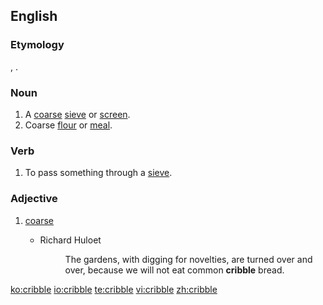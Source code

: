 ==English==

===Etymology===
{{etyl|fr|en}} {{m|fr|crible}}, {{etyl|LL.|en}} {{lena}} {{m|la|criblus||sieve}}.

===Noun===
{{en-noun}}

# A [[coarse]] [[sieve]] or [[screen]].
# Coarse [[flour]] or [[meal]].
#: {{rfquotek|Johnson}}

===Verb===
{{en-verb|cribbl}}

# To pass something through a [[sieve]].

===Adjective===
{{en-adj}}

# {{lb|en|obsolete}} [[coarse]]
#* Richard Huloet
#*: The gardens, with digging for novelties, are turned over and over, because we will not eat common '''cribble''' bread.

[[ko:cribble]]
[[io:cribble]]
[[te:cribble]]
[[vi:cribble]]
[[zh:cribble]]